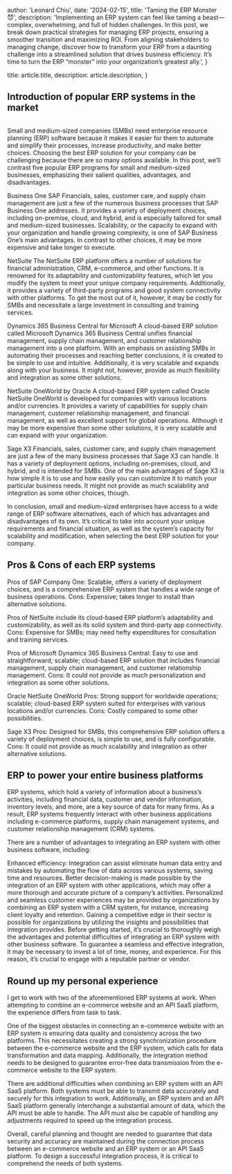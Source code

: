 
  author: 'Leonard Chiu',
  date: '2024-02-15',
  title: 'Taming the ERP Monster 😈',
  description:
    'Implementing an ERP system can feel like taming a beast—complex, overwhelming, and full of hidden challenges. In this post, we break down practical strategies for managing ERP projects, ensuring a smoother transition and maximizing ROI. From aligning stakeholders to managing change, discover how to transform your ERP from a daunting challenge into a streamlined solution that drives business efficiency. It’s time to turn the ERP “monster” into your organization’s greatest ally.',
}

  title: article.title,
  description: article.description,
}


## Introduction of popular ERP systems in the market

<Image src={tamingErp} alt="" />

Small and medium-sized companies (SMBs) need enterprise resource planning (ERP) software because it makes it easier for them to automate and simplify their processes, increase productivity, and make better choices. Choosing the best ERP solution for your company can be challenging because there are so many options available. In this post, we’ll contrast five popular ERP programs for small and medium-sized businesses, emphasizing their salient qualities, advantages, and disadvantages.

Business One SAP Financials, sales, customer care, and supply chain management are just a few of the numerous business processes that SAP Business One addresses. It provides a variety of deployment choices, including on-premise, cloud, and hybrid, and is especially tailored for small and medium-sized businesses. Scalability, or the capacity to expand with your organization and handle growing complexity, is one of SAP Business One’s main advantages. In contrast to other choices, it may be more expensive and take longer to execute.

NetSuite The NetSuite ERP platform offers a number of solutions for financial administration, CRM, e-commerce, and other functions. It is renowned for its adaptability and customizability features, which let you modify the system to meet your unique company requirements. Additionally, it provides a variety of third-party programs and good system connectivity with other platforms. To get the most out of it, however, it may be costly for SMBs and necessitate a large investment in consulting and training services.

Dynamics 365 Business Central for Microsoft A cloud-based ERP solution called Microsoft Dynamics 365 Business Central unifies financial management, supply chain management, and customer relationship management into a one platform. With an emphasis on assisting SMBs in automating their processes and reaching better conclusions, it is created to be simple to use and intuitive. Additionally, it is very scalable and expands along with your business. It might not, however, provide as much flexibility and integration as some other solutions.

NetSuite OneWorld by Oracle A cloud-based ERP system called Oracle NetSuite OneWorld is developed for companies with various locations and/or currencies. It provides a variety of capabilities for supply chain management, customer relationship management, and financial management, as well as excellent support for global operations. Although it may be more expensive than some other solutions, it is very scalable and can expand with your organization.

Sage X3 Financials, sales, customer care, and supply chain management are just a few of the many business processes that Sage X3 can handle. It has a variety of deployment options, including on-premises, cloud, and hybrid, and is intended for SMBs. One of the main advantages of Sage X3 is how simple it is to use and how easily you can customize it to match your particular business needs. It might not provide as much scalability and integration as some other choices, though.

In conclusion, small and medium-sized enterprises have access to a wide range of ERP software alternatives, each of which has advantages and disadvantages of its own. It’s critical to take into account your unique requirements and financial situation, as well as the system’s capacity for scalability and modification, when selecting the best ERP solution for your company.

## Pros & Cons of each ERP systems

Pros of SAP Company One: Scalable, offers a variety of deployment choices, and is a comprehensive ERP system that handles a wide range of business operations. Cons: Expensive; takes longer to install than alternative solutions.

Pros of NetSuite include its cloud-based ERP platform’s adaptability and customizability, as well as its solid system and third-party app connectivity. Cons: Expensive for SMBs; may need hefty expenditures for consultation and training services.

Pros of Microsoft Dynamics 365 Business Central: Easy to use and straightforward; scalable; cloud-based ERP solution that includes financial management, supply chain management, and customer relationship management. Cons: It could not provide as much personalization and integration as some other solutions.

Oracle NetSuite OneWorld Pros: Strong support for worldwide operations; scalable; cloud-based ERP system suited for enterprises with various locations and/or currencies. Cons: Costly compared to some other possibilities.

Sage X3 Pros: Designed for SMBs, this comprehensive ERP solution offers a variety of deployment choices, is simple to use, and is fully configurable. Cons: It could not provide as much scalability and integration as other alternative solutions.

## ERP to power your entire business platforms

ERP systems, which hold a variety of information about a business’s activities, including financial data, customer and vendor information, inventory levels, and more, are a key source of data for many firms. As a result, ERP systems frequently interact with other business applications including e-commerce platforms, supply chain management systems, and customer relationship management (CRM) systems.

There are a number of advantages to integrating an ERP system with other business software, including:

Enhanced efficiency: Integration can assist eliminate human data entry and mistakes by automating the flow of data across various systems, saving time and resources. Better decision-making is made possible by the integration of an ERP system with other applications, which may offer a more thorough and accurate picture of a company’s activities. Personalized and seamless customer experiences may be provided by organizations by combining an ERP system with a CRM system, for instance, increasing client loyalty and retention. Gaining a competitive edge in their sector is possible for organizations by utilizing the insights and possibilities that integration provides. Before getting started, it’s crucial to thoroughly weigh the advantages and potential difficulties of integrating an ERP system with other business software. To guarantee a seamless and effective integration, it may be necessary to invest a lot of time, money, and experience. For this reason, it’s crucial to engage with a reputable partner or vendor.

## Round up my personal experience

I get to work with two of the aforementioned ERP systems at work. When attempting to combine an e-commerce website and an API SaaS platform, the experience differs from task to task.

One of the biggest obstacles in connecting an e-commerce website with an ERP system is ensuring data quality and consistency across the two platforms. This necessitates creating a strong synchronization procedure between the e-commerce website and the ERP system, which calls for data transformation and data mapping. Additionally, the integration method needs to be designed to guarantee error-free data transmission from the e-commerce website to the ERP system.

There are additional difficulties when combining an ERP system with an API SaaS platform. Both systems must be able to transmit data accurately and securely for this integration to work. Additionally, an ERP system and an API SaaS platform generally interchange a substantial amount of data, which the API must be able to handle. The API must also be capable of handling any adjustments required to speed up the integration process.

Overall, careful planning and thought are needed to guarantee that data security and accuracy are maintained during the connection process between an e-commerce website and an ERP system or an API SaaS platform. To design a successful integration process, it is critical to comprehend the needs of both systems.
